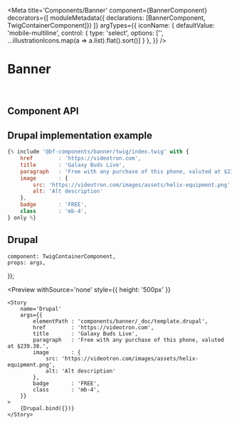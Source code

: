 


<Meta 
    title='Components/Banner' 
    component={BannerComponent}
    decorators={[
        moduleMetadata({ declarations: [BannerComponent, TwigContainerComponent]})
    ]}
    argTypes={{
        iconName: {
            defaultValue: 'mobile-multiline',
            control: {
                type: 'select',
                options: ['', ...illustrationIcons.map(a => a.list).flat().sort()]
            }
        },
    }}
/>


# Banner

<br/>



## Component API

<Props of={BannerComponent} />



## Drupal implementation example

```jsx
{% include '@bf-components/banner/twig/index.twig' with {
    href        : 'https://videotron.com',
    title       : 'Galaxy Buds Live',
    paragraph   : 'Free with any purchase of this phone, valuted at $239.38.',
    image       : {
        src: 'https://videotron.com/images/assets/helix-equipment.png',
        alt: 'Alt description'
    },
    badge       : 'FREE',
    class       : 'mb-4',
} only %}
```



## Drupal

    component: TwigContainerComponent,
    props: args,
});


<Preview
    withSource='none'
    style={{ height: '500px' }}
>
    <Story 
        name='Drupal'
        args={{
            elementPath : 'components/banner/_doc/template.drupal',
            href        : 'https://videotron.com',
            title       : 'Galaxy Buds Live',
            paragraph   : 'Free with any purchase of this phone, valuted at $239.38.',
            image       : {
                src: 'https://videotron.com/images/assets/helix-equipment.png',
                alt: 'Alt description'
            },
            badge       : 'FREE',
            class       : 'mb-4',
        }}
    >
        {Drupal.bind({})}
    </Story>
</Preview>